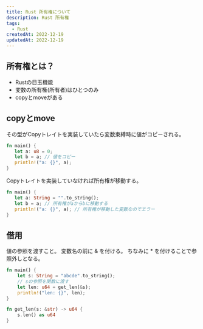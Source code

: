 ```yaml
---
title: Rust 所有権について
description: Rust 所有権
tags:
  - Rust
createdAt: 2022-12-19
updatedAt: 2022-12-19
---
```


## 所有権とは？
- Rustの目玉機能
- 変数の所有権(所有者)はひとつのみ
- copyとmoveがある

## copyとmove
その型がCopyトレイトを実装していたら変数束縛時に値がコピーされる。

```rs main.rs
fn main() {
   let a: u8 = 0;
   let b = a; // 値をコピー
   println!("a: {}", a);
}
```

Copyトレイトを実装していなければ所有権が移動する。
```rs main.rs
fn main() {
   let a: String = "".to_string();
   let b = a; // 所有権がaからbに移動する
   println!("a: {}", a); // 所有権が移動した変数なのでエラー
}
```

## 借用
値の参照を渡すこと。
変数名の前に & を付ける。
ちなみに * を付けることで参照外しとなる。

```rs main.rs
fn main() {
    let s: String = "abcde".to_string();
    // sの参照を関数に渡す
    let len: u64 = get_len(&s);
    println!("len: {}", len);
}

fn get_len(s: &str) -> u64 {
    s.len() as u64
}
```

